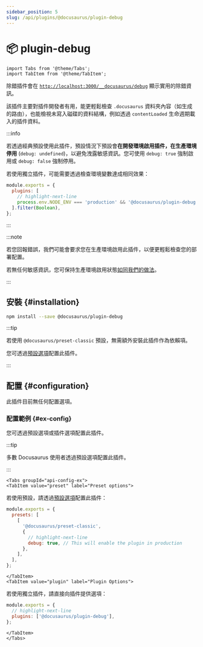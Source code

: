 ```yaml
---
sidebar_position: 5
slug: /api/plugins/@docusaurus/plugin-debug
---
```


# 📦 plugin-debug

```mdx-code-block
import Tabs from '@theme/Tabs';
import TabItem from '@theme/TabItem';
```

除錯插件會在 [`http://localhost:3000/__docusaurus/debug`](http://localhost:3000/__docusaurus/debug) 顯示實用的除錯資訊。

該插件主要對插件開發者有用，能更輕鬆檢查 `.docusaurus` 資料夾內容（如生成的路由），也能檢視未寫入磁碟的資料結構，例如透過 `contentLoaded` 生命週期載入的插件資料。

:::info

若透過經典預設使用此插件，預設情況下預設會**在開發環境啟用插件，在生產環境停用** (`debug: undefined`)，以避免洩露敏感資訊。您可使用 `debug: true` 強制啟用或 `debug: false` 強制停用。

若使用獨立插件，可能需要透過檢查環境變數達成相同效果：

```js title="docusaurus.config.js"
module.exports = {
  plugins: [
    // highlight-next-line
    process.env.NODE_ENV === 'production' && '@docusaurus/plugin-debug',
  ].filter(Boolean),
};
```

:::

:::note

若您回報錯誤，我們可能會要求您在生產環境啟用此插件，以便更輕鬆檢查您的部署配置。

若無任何敏感資訊，您可保持生產環境啟用狀態[如同我們的做法](/__docusaurus/debug)。

:::

## 安裝 {#installation}

```bash npm2yarn
npm install --save @docusaurus/plugin-debug
```

:::tip

若使用 `@docusaurus/preset-classic` 預設，無需額外安裝此插件作為依賴項。

您可透過[預設選項](../../using-plugins.mdx#docusauruspreset-classic)配置此插件。

:::

## 配置 {#configuration}

此插件目前無任何配置選項。

### 配置範例 {#ex-config}

您可透過預設選項或插件選項配置此插件。

:::tip

多數 Docusaurus 使用者透過預設選項配置此插件。

:::

```mdx-code-block
<Tabs groupId="api-config-ex">
<TabItem value="preset" label="Preset options">
```

若使用預設，請透過[預設選項](../../using-plugins.mdx#docusauruspreset-classic)配置此插件：

```js title="docusaurus.config.js"
module.exports = {
  presets: [
    [
      '@docusaurus/preset-classic',
      {
        // highlight-next-line
        debug: true, // This will enable the plugin in production
      },
    ],
  ],
};
```

```mdx-code-block
</TabItem>
<TabItem value="plugin" label="Plugin Options">
```

若使用獨立插件，請直接向插件提供選項：

```js title="docusaurus.config.js"
module.exports = {
  // highlight-next-line
  plugins: ['@docusaurus/plugin-debug'],
};
```

```mdx-code-block
</TabItem>
</Tabs>
```